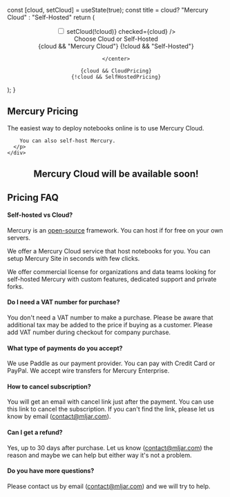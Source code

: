 

  const [cloud, setCloud] = useState(true);
  const title = cloud? "Mercury Cloud" : "Self-Hosted"
return (
<div className="p-1 m-1">
    <center>
        <label className="relative inline-flex items-center cursor-pointer">
        <input
        type="checkbox"
        className="sr-only peer"
        onChange={(e) => setCloud(!cloud)}
        checked={cloud}
        />
        <div
                className="w-11 h-6 bg-gray-200 peer-focus:outline-none 
        peer-focus:ring-4 peer-focus:ring-blue-300 dark:peer-focus:ring-blue-800 
        rounded-full peer dark:bg-gray-700 peer-checked:after:translate-x-full 
        peer-checked:after:border-white after:content-[''] 
        after:absolute after:top-[2px] after:left-[2px] after:bg-white after:border-gray-300 after:border 
        after:rounded-full after:h-5 after:w-5 after:transition-all dark:border-gray-600 peer-checked:bg-primary-600"
                ></div>
        <span class="ml-3 text-sm font-medium text-gray-900 dark:text-gray-300">Choose Cloud or Self-Hosted</span>
        </label>
        <div className="p-4 mb-4 text-3xl tracking-tight font-extrabold text-gray-900 dark:text-white">
            {cloud && "Mercury Cloud"} {!cloud && "Self-Hosted"}
        </div>

    </center>

    {cloud && CloudPricing}
    {!cloud && SelfHostedPricing}
</div>

);
}


<section className="">
  
  <div className="px-4 mx-auto max-w-screen-xl lg:pt-16 lg:px-6">
    <div className="mx-auto max-w-screen-md text-center mb-8 lg:mb-12">
      <h1 className="mb-4 text-4xl tracking-tight font-extrabold text-gray-900 dark:text-white">Mercury Pricing</h1>
      <p className=" font-light text-gray-500 sm:text-xl dark:text-gray-400 pt-4" >
        The easiest way to deploy notebooks online is to use Mercury Cloud.

        You can also self-host Mercury.
      </p>
    </div>
  </div>

<ToggleDeployment />

<center className="p-10">
       <h2 className="mb-4 text-4xl tracking-tight font-extrabold text-gray-900 dark:text-white">Mercury Cloud will be available soon!</h2>
       
</center>
</section>

## Pricing FAQ

#### Self-hosted vs Cloud?

Mercury is an <a href="https://github.com/mljar/mercury" target="_blank" className="font-extrabold">open-source</a> framework.
You can host if for free on your own servers.

We offer a Mercury Cloud service that host notebooks for you. You can setup Mercury Site in seconds with few clicks.

We offer commercial license for organizations and data teams looking for self-hosted Mercury with custom features, dedicated support and private forks.

#### Do I need a VAT number for purchase?

You don't need a VAT number to make a purchase. Please be aware that additional tax may be added to the price if buying as a customer. Please add VAT number during checkout for company purchase.

#### What type of payments do you accept?

We use Paddle as our payment provider. You can pay with Credit Card or PayPal. We accept wire transfers for Mercury Enterprise.

#### How to cancel subscription?

You will get an email with cancel link just after the payment. You can use this link to cancel the subscription. If you can't find the link, please let us know by email (contact@mljar.com).

#### Can I get a refund?

Yes, up to 30 days after purchase. Let us know (contact@mljar.com) the reason and maybe we can help but either way it's not a problem.

#### Do you have more questions?

Please contact us by email (contact@mljar.com) and we will try to help.
